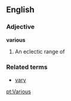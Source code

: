 ==English==
===Adjective===<!-- or a [[determiner]], or both? -->
'''various'''

#An eclectic range of

===Related terms===
*[[vary]]

[[pt:Various]]